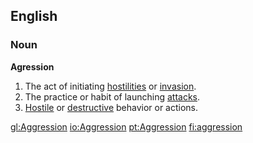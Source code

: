 ==English==
===Noun===
'''Agression'''
#The act of initiating [[hostility|hostilities]] or [[invasion]].
#The practice or habit of launching [[attack]]s.
#[[Hostile]] or [[destructive]] behavior or actions.

[[gl:Aggression]]
[[io:Aggression]]
[[pt:Aggression]]
[[fi:aggression]]